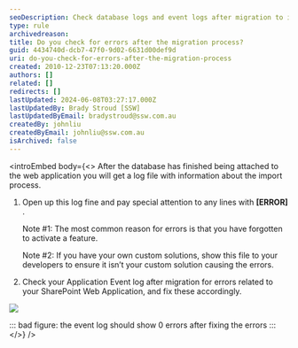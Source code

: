 ```yaml
---
seoDescription: Check database logs and event logs after migration to identify errors and fix them promptly.
type: rule
archivedreason:
title: Do you check for errors after the migration process?
guid: 4434740d-dcb7-47f0-9d02-6631d00def9d
uri: do-you-check-for-errors-after-the-migration-process
created: 2010-12-23T07:13:20.000Z
authors: []
related: []
redirects: []
lastUpdated: 2024-06-08T03:27:17.000Z
lastUpdatedBy: Brady Stroud [SSW]
lastUpdatedByEmail: bradystroud@ssw.com.au
createdBy: johnliu
createdByEmail: johnliu@ssw.com.au
isArchived: false
---
```


<introEmbed
  body={<>
After the database has finished being attached to the web application you will get a log file with information about the import process.

1. Open up this log fine and pay special attention to any lines with **[ERROR]** .

   Note #1: The most common reason for errors is that you have forgotten to activate a feature.

   Note #2: If you have your own custom solutions, show this file to your developers to ensure it isn’t your custom solution causing the errors.

2. Check your Application Event log after migration for errors related to your SharePoint Web Application, and fix these accordingly.

![](/uploads/rules/do-you-check-for-errors-after-the-migration-process/FixEventLogs.png)

::: bad
figure: the event log should show 0 errors after fixing the errors
:::
  </>}
/>
